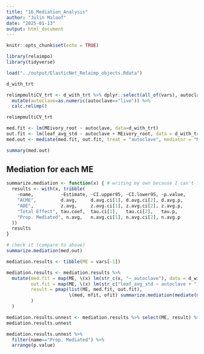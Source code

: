 ```yaml
---
title: "16_Mediation_Analysis"
author: "Julin Maloof"
date: "2025-01-13"
output: html_document
---
```


```r
knitr::opts_chunk$set(echo = TRUE)
```

```r
library(relaimpo)
library(tidyverse)
```


```r
load("../output/ElasticNet_Relaimp_objects.Rdata")
```

```r
d_with_trt
```


```r
relimpmultiCV_trt <- d_with_trt %>% dplyr::select(all_of(vars), autoclave) %>%
  mutate(autoclave=as.numeric(autoclave=="live")) %>%
  calc.relimp() 
```

```r
relimpmultiCV_trt
```
```r
med.fit <- lm(MEivory_root ~ autoclave, data=d_with_trt)
out.fit <- lm(leaf_avg_std ~ autoclave + MEivory_root, data = d_with_trt)
med.out <- mediate(med.fit, out.fit, treat = "autoclave", mediator = "MEivory_root")
```

```r
summary(med.out)
```
## Mediation for each ME

```r
summarize.mediation <- function(x) { # writing my own because I can't figure out how to programatically extract the summary table from summary.mediate(), sigh.
  results <- with(x, tribble(
    ~name,          ~Estimate, ~CI.upper95, ~CI.lower95, ~p.value,
    "ACME",         d.avg,     d.avg.ci[1], d.avg.ci[2], d.avg.p,
    "ADE",          z.avg,     z.avg.ci[1], z.avg.ci[2], z.avg.p,
    "Total Effect", tau.coef,  tau.ci[1],   tau.ci[2],   tau.p,
    "Prop. Mediated", n.avg,   n.avg.ci[1], n.avg.ci[2], n.avg.p
  ))
  results
}

# check it (compare to above)
summarize.mediation(med.out)
```


```r
mediation.results <- tibble(ME = vars[-1])

mediation.results <- mediation.results %>%
  mutate(med.fit = map(ME, \(x) lm(str_c(x, "~ autoclave"), data = d_with_trt)),
         out.fit = map(ME, \(x) lm(str_c("leaf_avg_std ~ autoclave + ", x), data = d_with_trt)),
         result = pmap(list(ME, med.fit, out.fit),
                       \(med, mfit, ofit) summarize.mediation(mediate(mfit, ofit, treat = "autoclave", mediator = med))
         )
  )
```


```r
mediation.results.unnest <- mediation.results %>% select(ME, result) %>% unnest(result)
mediation.results.unnest
```

```r
mediation.results.unnest %>%
  filter(name=="Prop. Mediated") %>%
  arrange(p.value)
```


